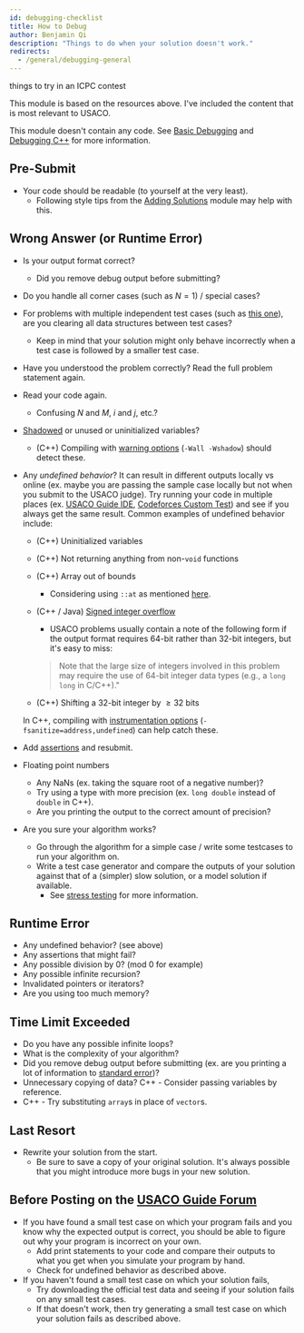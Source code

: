 ```yaml
---
id: debugging-checklist
title: How to Debug
author: Benjamin Qi
description: "Things to do when your solution doesn't work."
redirects:
  - /general/debugging-general
---
```


<Resources>
	<Resource
		source="KACTL"
		title="Troubleshooting"
		url="https://github.com/kth-competitive-programming/kactl/blob/master/content/contest/troubleshoot.txt"
		starred
	>
		things to try in an ICPC contest
	</Resource>
	<Resource
		source="Errichto"
		title="Asking for help FAQ"
		url="https://codeforces.com/blog/entry/64993"
		starred
	/>
</Resources>

This module is based on the resources above. I've included the content that is
most relevant to USACO.

<Info title="Code Snippets">

This module doesn't contain any code. See [Basic 
Debugging](/general/basic-debugging) and [Debugging C++](/general/debugging-cpp) 
for more information.

</Info>

## Pre-Submit

- Your code should be readable (to yourself at the very least).
  - Following style tips from the
    [Adding Solutions](/general/adding-solution#code-conventions) module may
    help with this.

## Wrong Answer (or Runtime Error)

- Is your output format correct?
  - Did you remove debug output before submitting?
- Do you handle all corner cases (such as $N=1$) / special cases?
- For problems with multiple independent test cases (such as
  [this one](http://www.usaco.org/index.php?page=viewproblem2&cpid=1141)), are
  you clearing all data structures between test cases?
  - Keep in mind that your solution might only behave incorrectly when a test
    case is followed by a smaller test case.
- Have you understood the problem correctly? Read the full problem statement
  again.
- Read your code again.
  - Confusing $N$ and $M$, $i$ and $j$, etc.?
- [Shadowed](https://en.wikipedia.org/wiki/Variable_shadowing#C++) or unused or
  uninitialized variables?
  - (C++) Compiling with
    [warning options](/general/debugging-cpp#gcc-warning-options)
    (`-Wall -Wshadow`) should detect these.
- Any _undefined behavior_? It can result in different outputs locally vs online
  (ex. maybe you are passing the sample case locally but not when you submit to
  the USACO judge). Try running your code in multiple places (ex.
  [USACO Guide IDE](https://ide.usaco.guide/),
  [Codeforces Custom Test](https://codeforces.com/problemset/customtest)) and
  see if you always get the same result. Common examples of undefined behavior
  include:

  - (C++) Uninitialized variables
  - (C++) Not returning anything from non-`void` functions
  - (C++) Array out of bounds
    - Considering using `::at` as mentioned
      [here](/general/debugging-cpp/#checking-for-out-of-bounds).
  - (C++ / Java)
    [Signed integer overflow](https://stackoverflow.com/questions/4240748/allowing-signed-integer-overflows-in-c-c)

    - USACO problems usually contain a note of the following form if the output
      format requires 64-bit rather than 32-bit integers, but it's easy to miss:

    > Note that the large size of integers involved in this problem may require
    > the use of 64-bit integer data types (e.g., a `long long` in C/C++)."

  - (C++) Shifting a 32-bit integer by $\ge 32$ bits

  In C++, compiling with
  [instrumentation options](/general/debugging-cpp#gcc-debug-options) (`-fsanitize=address,undefined`) can help catch
  these.

- Add [assertions](/general/basic-debugging#assertions--warnings) and resubmit.
- Floating point numbers
  - Any NaNs (ex. taking the square root of a negative number)?
  - Try using a type with more precision (ex. `long double` instead of `double`
    in C++).
  - Are you printing the output to the correct amount of precision?
- Are you sure your algorithm works?
  - Go through the algorithm for a simple case / write some testcases to run
    your algorithm on.
  - Write a test case generator and compare the outputs of your solution against
    that of a (simpler) slow solution, or a model solution if available.
    - See [stress testing](/general/basic-debugging#stress-testing) for more
      information.

## Runtime Error

- Any undefined behavior? (see above)
- Any assertions that might fail?
- Any possible division by 0? (mod 0 for example)
- Any possible infinite recursion?
- Invalidated pointers or iterators?
- Are you using too much memory?

## Time Limit Exceeded

- Do you have any possible infinite loops?
- What is the complexity of your algorithm?
- Did you remove debug output before submitting (ex. are you printing a lot of
  information to [standard error](/general/basic-debugging#standard-error-stream))?
- Unnecessary copying of data? C++ - Consider passing variables by reference.
- C++ - Try substituting `array`s in place of `vector`s.

## Last Resort

- Rewrite your solution from the start.
  - Be sure to save a copy of your original solution. It's always possible that 
    you might introduce more bugs in your new solution.

## Before Posting on the [USACO Guide Forum](https://forum.usaco.guide/)

- If you have found a small test case on which your program fails and you know
  why the expected output is correct, you should be able to figure out why your
  program is incorrect on your own.
  - Add print statements to your code and compare their outputs to what you get
    when you simulate your program by hand.
  - Check for undefined behavior as described above.
- If you haven't found a small test case on which your solution fails,
  - Try downloading the official test data and seeing if your solution fails on
    any small test cases.
  - If that doesn't work, then try generating a small test case on which your
    solution fails as described above.
